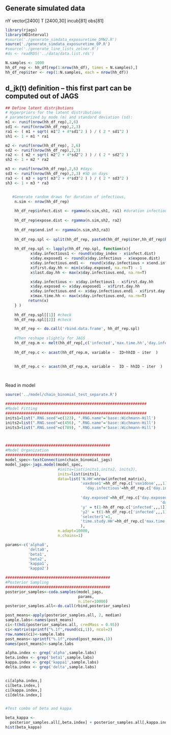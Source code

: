 ## Generate simulated data
nY vector[2400]
T [2400,30]
incub[81]
obs[81]

```r
library(rjags)
library(HDInterval)
#source('./generate_simdata_exposuretime_DMW2.R') 
source('./generate_simdata_exposuretime_OP.R') 
#source('./generate_line_lists_zelner.R') 
#ds <- readRDS('../data/data.list.rds')
```


```r
N.samples <- 1000
hh_df_rep <- hh_df[rep(1:nrow(hh_df), times = N.samples),]
hh_df_rep$iter <- rep(1:N.samples, each = nrow(hh_df))
```



## d_jk(t) definition -- this first part can be computed out of JAGS

```r


## Define latent distributions
# Hyperpriors for the latent distributions
# parameterized by mode (m) and standard deviation (sd):
m1 <- runif(nrow(hh_df_rep),2,6)
sd1 <- runif(nrow(hh_df_rep),2,3) 
ra1 <- ( m1 + sqrt( m1^2 + 4*sd1^2 ) ) / ( 2 * sd1^2 )
sh1 <- 1 + m1 * ra1

m2 <- runif(nrow(hh_df_rep), 2,6)
sd2 <- runif(nrow(hh_df_rep),2,3)
ra2 <- ( m2 + sqrt( m2^2 + 4*sd2^2 ) ) / ( 2 * sd2^2 )
sh2 <- 1 + m2 * ra2

m3 <- runif(nrow(hh_df_rep),2,6) #days
sd3 <- runif(nrow(hh_df_rep),2,3) #SD on days
ra3 <- ( m3 + sqrt( m3^2 + 4*sd3^2 ) ) / ( 2 * sd3^2 )
sh3 <- 1 + m3 * ra3


   #Generate random draws for duration of infectious, 
    n.sim <- nrow(hh_df_rep)
    
    hh_df_rep$infect.dist <- rgamma(n.sim,sh1, ra1) #duration infectiousness (actually is duration of time from infectiousness to test)
    
    hh_df_rep$expose.dist <- rgamma(n.sim,sh2, ra2)
    
    hh_df_rep$end.inf <- rgamma(n.sim,sh3,ra3)
    
    hh_df_rep.spl <- split(hh_df_rep, paste0(hh_df_rep$iter,hh_df_rep$hhID))
    
    hh_df_rep.spl <- lapply(hh_df_rep.spl, function(x){
           x$day.infectious1 <- round(x$day_index - x$infect.dist)
           x$day.exposed1 <- round(x$day.infectious - x$expose.dist)
           x$day.infectious.end1 <-  round(x$day.infectious + x$end.inf)
           x$first.day.hh <- min(x$day.exposed, na.rm=T) - 1
           x$last.day.hh <- max(x$day.infectious.end, na.rm=T)

           x$day.infectious <- x$day.infectious1 - x$first.day.hh
           x$day.exposed <- x$day.exposed1 - x$first.day.hh
           x$day.infectious.end <- x$day.infectious.end1 - x$first.day.hh
           x$max.time.hh <- max(x$day.infectious.end, na.rm=T)
          return(x)
    } )
    
    hh_df_rep.spl[[1]] #check
    hh_df_rep.spl[[2]] #check

    hh_df_rep <- do.call('rbind.data.frame', hh_df_rep.spl)
    
    #Then reshape slightly for JAGS
    hh_df_rep.m <- melt(hh_df_rep[,c('infected','max.time.hh','day.infectious','day.exposed','day.infectious.end','iter','ID','hhID',"vax1dose","vax2dose")],id.vars=c('ID','hhID','iter'))
    
    hh_df_rep.c <- acast(hh_df_rep.m, variable ~  ID+hhID ~ iter  ) 
    

    hh_df_rep.c <- acast(hh_df_rep.m, variable ~  ID ~ hhID ~ iter  ) 

        
```


Read in model
```r
source('../model/chain_binomial_test_separate.R')
```

```r
##############################################################
#Model Fitting
##############################################################
inits1=list(".RNG.seed"=c(123), ".RNG.name"='base::Wichmann-Hill')
inits2=list(".RNG.seed"=c(456), ".RNG.name"='base::Wichmann-Hill')
inits3=list(".RNG.seed"=c(789), ".RNG.name"='base::Wichmann-Hill')



##############################################
#Model Organization
##############################################
model_spec<-textConnection(chain_binomial_jags)
model_jags<-jags.model(model_spec, 
                       #inits=list(inits1,inits2, inits3),
                       inits=list(inits1),                                           
                       data=list('N.HH'=nrow(infected_matrix),                                                                               'N.hh.members'= N.hh.members,
                                 'vaxdose1'=hh_df_rep.c['vax1dose',,,1],                                   
                                   'day.infectious'=hh_df_rep.c['day.infectious',,,],
                                 
                                 'day.exposed'=hh_df_rep.c['day.exposed',,,]+1,
                                                                    'day.infectious.end'=hh_df_rep.c['day.infectious.end',,,],
                                 'y' = t(1-hh_df_rep.c['infected',,,1]),
                                 'y2' = t(1-hh_df_rep.c['infected',,,1]),
                                 'selecter1'=1,
                                 'time.study.HH'=hh_df_rep.c['max.time.hh',,,]
                                 ),
                       n.adapt=10000,
                       n.chains=1)

```

```r
params<-c('alpha0',
          'delta0',
          'beta1',
          'beta2',
          'kappa1',
          'kappa2')

##############################################
#Posterior Sampling
##############################################
posterior_samples<-coda.samples(model_jags, 
                                params, 
                                n.iter=10000)
posterior_samples.all<-do.call(rbind,posterior_samples)

post_means<-apply(posterior_samples.all, 2, median)
sample.labs<-names(post_means)
ci<-t(hdi(posterior_samples.all, credMass = 0.95))
ci<-matrix(sprintf("%.1f",round(ci,1)), ncol=2)
row.names(ci)<-sample.labs
post_means<-sprintf("%.1f",round(post_means,1))
names(post_means)<-sample.labs

alpha.index <- grep('alpha',sample.labs)
beta.index <- grep('beta1',sample.labs)
kappa.index <- grep('kappa1',sample.labs)
delta.index <- grep('delta',sample.labs)


ci[alpha.index,]
ci[beta.index,]
ci[kappa.index,]
ci[delta.index,]


#Test combo of beta and kappa

beta_kappa <- 
  posterior_samples.all[,beta.index] + posterior_samples.all[,kappa.index]
hist(beta_kappa)
```



